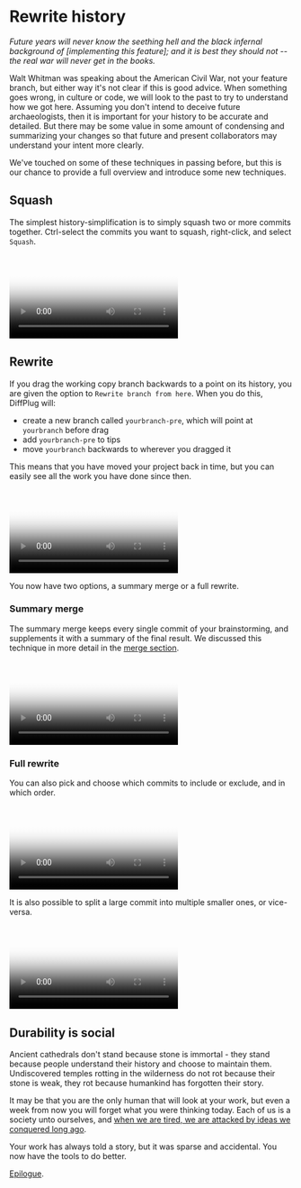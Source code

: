 
# Rewrite history

*Future years will never know the seething hell and the black infernal background of [implementing this feature]; and it is best they should not -- the real war will never get in the books.*

Walt Whitman was speaking about the American Civil War, not your feature branch, but either way it's not clear if this is good advice.  When something goes wrong, in culture or code, we will look to the past to try to understand how we got here.  Assuming you don't intend to deceive future archaeologists, then it is important for your history to be accurate and detailed.  But there may be some value in some amount of condensing and summarizing your changes so that future and present collaborators may understand your intent more clearly.

We've touched on some of these techniques in passing before, but this is our chance to provide a full overview and introduce some new techniques.

## Squash

The simplest history-simplification is to simply squash two or more commits together.  Ctrl-select the commits you want to squash, right-click, and select `Squash`.

<Video
  poster="/time-travel/rewrite-history/squash.png"
  source="/time-travel/rewrite-history/squash.mp4"
/>

## Rewrite

If you drag the working copy branch backwards to a point on its history, you are given the option to `Rewrite branch from here`.  When you do this, DiffPlug will:

- create a new branch called `yourbranch-pre`, which will point at `yourbranch` before drag
- add `yourbranch-pre` to tips
- move `yourbranch` backwards to wherever you dragged it

This means that you have moved your project back in time, but you can easily see all the work you have done since then.

<Video
  poster="/time-travel/rewrite-history/rewrite-setup.png"
  source="/time-travel/rewrite-history/rewrite-setup.mp4"
/>

You now have two options, a summary merge or a full rewrite.

### Summary merge

The summary merge keeps every single commit of your brainstorming, and supplements it with a summary of the final result.  We discussed this technique in more detail in the [merge section](/time-travel/merge).

<Video
  poster="/time-travel/rewrite-history/rewrite-summary-merge.png"
  source="/time-travel/rewrite-history/rewrite-summary-merge.mp4"
/>

### Full rewrite

You can also pick and choose which commits to include or exclude, and in which order.

<Video
  poster="/time-travel/rewrite-history/rewrite-reorder-and-omit.png"
  source="/time-travel/rewrite-history/rewrite-reorder-and-omit.mp4"
/>

It is also possible to split a large commit into multiple smaller ones, or vice-versa.

<Video
  poster="/time-travel/rewrite-history/rewrite-split-and-combine.png"
  source="/time-travel/rewrite-history/rewrite-split-and-combine.mp4"
/>

## Durability is social

Ancient cathedrals don't stand because stone is immortal - they stand because people understand their history and choose to maintain them.  Undiscovered temples rotting in the wilderness do not rot because their stone is weak, they rot because humankind has forgotten their story.

It may be that you are the only human that will look at your work, but even a week from now you will forget what you were thinking today.  Each of us is a society unto ourselves, and [when we are tired, we are attacked by ideas we conquered long ago](https://quoteinvestigator.com/2019/02/26/tired/).

Your work has always told a story, but it was sparse and accidental.  You now have the tools to do better.

[Epilogue](/epilogue).
